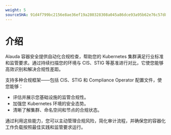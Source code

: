 ```yaml
---
weight: 5
sourceSHA: 91d4f799bc2156e8ae36ef19a280328308a045a86dce93a95b62e76c57d8505f
---
```


# 介绍

Alauda 容器安全提供自动化合规检查，帮助您的 Kubernetes 集群满足行业标准和监管要求。通过持续扫描您的环境与 CIS、STIG 等基准进行对比，它使您能够高效识别和解决合规性差距。

支持多种合规框架——包括 CIS、STIG 和 Compliance Operator 配置文件，使您能够：

- 评估并展示您基础设施的监管合规性。
- 加强您 Kubernetes 环境的安全态势。
- 清晰了解集群、命名空间和节点的合规状态。

通过利用这些能力，您可以主动管理合规风险，简化审计流程，并确保您的容器化工作负载按照最佳实践和监管要求运行。

